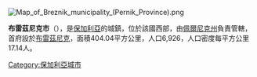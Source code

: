 [[Image:Map_of_Breznik_municipality_(Pernik_Province).png|right]]
{{Coord|42.733|N|22.9|E|display=title}}

'''布雷茲尼克市'''（{{lang-bg|Брезник}}），是[[保加利亞|保加利亞]]的城鎮，位於該國西部，由[[佩爾尼克州|佩爾尼克州]]負責管轄，首府設於[[布雷茲尼克|布雷茲尼克]]，面積404.04平方公里，人口6,926，人口密度每平方公里17.14人。

{{Bulgaria-geo-stub}}
[[Category:保加利亞城市|Category:保加利亞城市]]